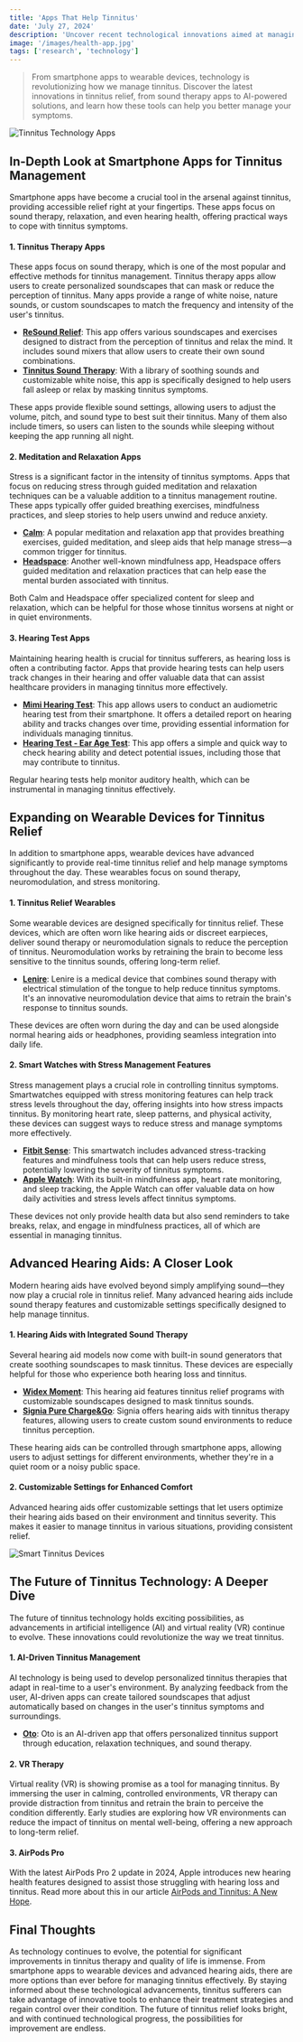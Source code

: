 ```yaml
---
title: 'Apps That Help Tinnitus'
date: 'July 27, 2024'
description: 'Uncover recent technological innovations aimed at managing tinnitus and enhancing auditory well-being.'
image: '/images/health-app.jpg'
tags: ['research', 'technology']
---
```


<Blockquote>
  From smartphone apps to wearable devices, technology is revolutionizing how we
  manage tinnitus. Discover the latest innovations in tinnitus relief, from
  sound therapy apps to AI-powered solutions, and learn how these tools can help
  you better manage your symptoms.
</Blockquote>

<Image src="/images/health-app-2.jpg" alt="Tinnitus Technology Apps" />

## **<Highlighter>In-Depth Look at Smartphone Apps for Tinnitus Management</Highlighter>**

Smartphone apps have become a crucial tool in the arsenal against tinnitus, providing accessible relief right at your fingertips. These apps focus on sound therapy, relaxation, and even hearing health, offering practical ways to cope with tinnitus symptoms.

#### 1. **Tinnitus Therapy Apps**

These apps focus on sound therapy, which is one of the most popular and effective methods for tinnitus management. Tinnitus therapy apps allow users to create personalized soundscapes that can mask or reduce the perception of tinnitus. Many apps provide a range of white noise, nature sounds, or custom soundscapes to match the frequency and intensity of the user's tinnitus.

- **[ReSound Relief](https://www.resound.com/en/hearing-aids/apps/relief)**: This app offers various soundscapes and exercises designed to distract from the perception of tinnitus and relax the mind. It includes sound mixers that allow users to create their own sound combinations.
- **[Tinnitus Sound Therapy](https://apps.apple.com/us/app/tinnitus-sound-therapy/id1488973012)**: With a library of soothing sounds and customizable white noise, this app is specifically designed to help users fall asleep or relax by masking tinnitus symptoms.

These apps provide flexible sound settings, allowing users to adjust the volume, pitch, and sound type to best suit their tinnitus. Many of them also include timers, so users can listen to the sounds while sleeping without keeping the app running all night.

#### 2. **Meditation and Relaxation Apps**

Stress is a significant factor in the intensity of tinnitus symptoms. Apps that focus on reducing stress through guided meditation and relaxation techniques can be a valuable addition to a tinnitus management routine. These apps typically offer guided breathing exercises, mindfulness practices, and sleep stories to help users unwind and reduce anxiety.

- **[Calm](https://www.calm.com/)**: A popular meditation and relaxation app that provides breathing exercises, guided meditation, and sleep aids that help manage stress—a common trigger for tinnitus.
- **[Headspace](https://www.headspace.com/)**: Another well-known mindfulness app, Headspace offers guided meditation and relaxation practices that can help ease the mental burden associated with tinnitus.

Both Calm and Headspace offer specialized content for sleep and relaxation, which can be helpful for those whose tinnitus worsens at night or in quiet environments.

#### 3. **Hearing Test Apps**

Maintaining hearing health is crucial for tinnitus sufferers, as hearing loss is often a contributing factor. Apps that provide hearing tests can help users track changes in their hearing and offer valuable data that can assist healthcare providers in managing tinnitus more effectively.

- **[Mimi Hearing Test](https://mimi.io/)**: This app allows users to conduct an audiometric hearing test from their smartphone. It offers a detailed report on hearing ability and tracks changes over time, providing essential information for individuals managing tinnitus.
- **[Hearing Test - Ear Age Test](https://www.eargym.world/ear-age-test)**: This app offers a simple and quick way to check hearing ability and detect potential issues, including those that may contribute to tinnitus.

Regular hearing tests help monitor auditory health, which can be instrumental in managing tinnitus effectively.

<AdComponent />

## **<Highlighter>Expanding on Wearable Devices for Tinnitus Relief</Highlighter>**

In addition to smartphone apps, wearable devices have advanced significantly to provide real-time tinnitus relief and help manage symptoms throughout the day. These wearables focus on sound therapy, neuromodulation, and stress monitoring.

#### 1. **Tinnitus Relief Wearables**

Some wearable devices are designed specifically for tinnitus relief. These devices, which are often worn like hearing aids or discreet earpieces, deliver sound therapy or neuromodulation signals to reduce the perception of tinnitus. Neuromodulation works by retraining the brain to become less sensitive to the tinnitus sounds, offering long-term relief.

- **[Lenire](https://www.lenire.com/)**: Lenire is a medical device that combines sound therapy with electrical stimulation of the tongue to help reduce tinnitus symptoms. It's an innovative neuromodulation device that aims to retrain the brain's response to tinnitus sounds.

These devices are often worn during the day and can be used alongside normal hearing aids or headphones, providing seamless integration into daily life.

#### 2. **Smart Watches with Stress Management Features**

Stress management plays a crucial role in controlling tinnitus symptoms. Smartwatches equipped with stress monitoring features can help track stress levels throughout the day, offering insights into how stress impacts tinnitus. By monitoring heart rate, sleep patterns, and physical activity, these devices can suggest ways to reduce stress and manage symptoms more effectively.

- **[Fitbit Sense](https://www.fitbit.com/global/us/products/smartwatches/sense)**: This smartwatch includes advanced stress-tracking features and mindfulness tools that can help users reduce stress, potentially lowering the severity of tinnitus symptoms.
- **[Apple Watch](https://www.apple.com/watch/)**: With its built-in mindfulness app, heart rate monitoring, and sleep tracking, the Apple Watch can offer valuable data on how daily activities and stress levels affect tinnitus symptoms.

These devices not only provide health data but also send reminders to take breaks, relax, and engage in mindfulness practices, all of which are essential in managing tinnitus.

## **<Highlighter>Advanced Hearing Aids: A Closer Look</Highlighter>**

Modern hearing aids have evolved beyond simply amplifying sound—they now play a crucial role in tinnitus relief. Many advanced hearing aids include sound therapy features and customizable settings specifically designed to help manage tinnitus.

#### 1. **Hearing Aids with Integrated Sound Therapy**

Several hearing aid models now come with built-in sound generators that create soothing soundscapes to mask tinnitus. These devices are especially helpful for those who experience both hearing loss and tinnitus.

- **[Widex Moment](https://global.widex.com/en/hearing-aids/moment)**: This hearing aid features tinnitus relief programs with customizable soundscapes designed to mask tinnitus sounds.
- **[Signia Pure Charge&Go](https://www.signia.net/en/)**: Signia offers hearing aids with tinnitus therapy features, allowing users to create custom sound environments to reduce tinnitus perception.

These hearing aids can be controlled through smartphone apps, allowing users to adjust settings for different environments, whether they're in a quiet room or a noisy public space.

#### 2. **Customizable Settings for Enhanced Comfort**

Advanced hearing aids offer customizable settings that let users optimize their hearing aids based on their environment and tinnitus severity. This makes it easier to manage tinnitus in various situations, providing consistent relief.

<Image src="/images/health-app.jpg" alt="Smart Tinnitus Devices" />

## **<Highlighter>The Future of Tinnitus Technology: A Deeper Dive</Highlighter>**

The future of tinnitus technology holds exciting possibilities, as advancements in artificial intelligence (AI) and virtual reality (VR) continue to evolve. These innovations could revolutionize the way we treat tinnitus.

#### 1. **AI-Driven Tinnitus Management**

AI technology is being used to develop personalized tinnitus therapies that adapt in real-time to a user's environment. By analyzing feedback from the user, AI-driven apps can create tailored soundscapes that adjust automatically based on changes in the user's tinnitus symptoms and surroundings.

- **[Oto](https://www.joinoto.com/)**: Oto is an AI-driven app that offers personalized tinnitus support through education, relaxation techniques, and sound therapy.

#### 2. **VR Therapy**

Virtual reality (VR) is showing promise as a tool for managing tinnitus. By immersing the user in calming, controlled environments, VR therapy can provide distraction from tinnitus and retrain the brain to perceive the condition differently. Early studies are exploring how VR environments can reduce the impact of tinnitus on mental well-being, offering a new approach to long-term relief.

#### 3. **AirPods Pro**

With the latest AirPods Pro 2 update in 2024, Apple introduces new hearing health features designed to assist those struggling with hearing loss and tinnitus.
Read more about this in our article [AirPods and Tinnitus: A New Hope](/blog/airpods-and-tinnitus).

<AdComponent />

## **<Highlighter>Final Thoughts</Highlighter>**

As technology continues to evolve, the potential for significant improvements in tinnitus therapy and quality of life is immense. From smartphone apps to wearable devices and advanced hearing aids, there are more options than ever before for managing tinnitus effectively. By staying informed about these technological advancements, tinnitus sufferers can take advantage of innovative tools to enhance their treatment strategies and regain control over their condition. The future of tinnitus relief looks bright, and with continued technological progress, the possibilities for improvement are endless.
